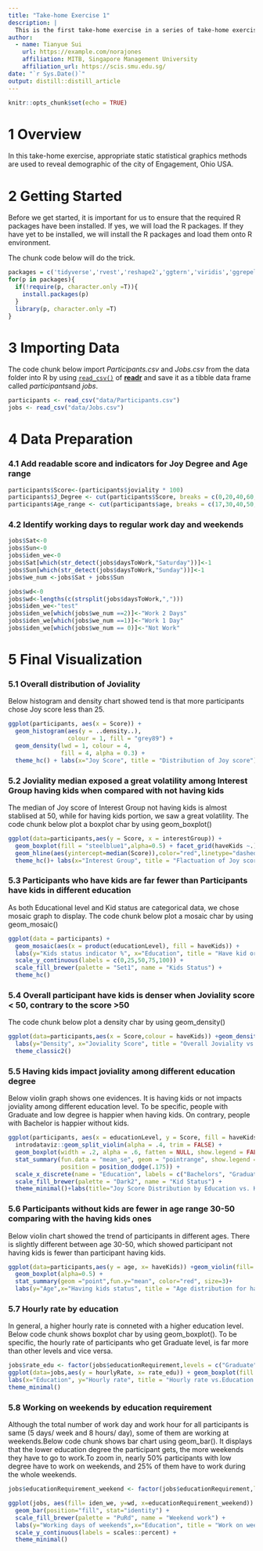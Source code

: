 ```yaml
---
title: "Take-home Exercise 1"
description: |
  This is the first take-home exercise in a series of take-home exercises for the Visual Analytics module.In this exercise, we will reveal the demographic of the city of Engagement.
author:
  - name: Tianyue Sui 
    url: https://example.com/norajones
    affiliation: MITB, Singapore Management University
    affiliation_url: https://scis.smu.edu.sg/
date: "`r Sys.Date()`"
output: distill::distill_article
---
```


```r
knitr::opts_chunk$set(echo = TRUE)
```

# 1 Overview

In this take-home exercise, appropriate static statistical graphics methods are used to reveal demographic of the city of Engagement, Ohio USA.

# 2 Getting Started

Before we get started, it is important for us to ensure that the required R packages have been installed. If yes, we will load the R packages. If they have yet to be installed, we will install the R packages and load them onto R environment.

The chunk code below will do the trick.

```r
packages = c('tidyverse','rvest','reshape2','ggtern','viridis','ggrepel','ggpubr','ggmosaic','stringr','lubridate','ggthemes','ggplot2')
for(p in packages){
  if(!require(p, character.only =T)){
    install.packages(p)
  }
  library(p, character.only =T)
}  
```

# 3 Importing Data

The code chunk below import *Participants.csv* and *Jobs.csv* from the data folder into R by using [`read_csv()`](https://readr.tidyverse.org/reference/read_delim.html) of [**readr**](https://readr.tidyverse.org/index.html) and save it as a tibble data frame called *participants*and *jobs*.

```r
participants <- read_csv("data/Participants.csv")
jobs <- read_csv("data/Jobs.csv")
```
# 4 Data Preparation 
### 4.1 Add readable score and indicators for Joy Degree and Age range

```r
participants$Score<-(participants$joviality * 100)
participants$J_Degree <- cut(participants$Score, breaks = c(0,20,40,60,80,100), labels = c("Strongly Sad","Sad","Neutral","Happy","Strongly Happy"))
participants$Age_range <- cut(participants$age, breaks = c(17,30,40,50,60),labels = c("18-30","30-40","40-50","50-60"))
```

### 4.2 Identify working days to regular work day and weekends

```r
jobs$Sat<-0
jobs$Sun<-0
jobs$iden_we<-0
jobs$Sat[which(str_detect(jobs$daysToWork,"Saturday"))]<-1
jobs$Sun[which(str_detect(jobs$daysToWork,"Sunday"))]<-1
jobs$we_num <-jobs$Sat + jobs$Sun

jobs$wd<-0
jobs$wd<-lengths(c(strsplit(jobs$daysToWork,",")))
jobs$iden_we<-"test"
jobs$iden_we[which(jobs$we_num ==2)]<-"Work 2 Days"
jobs$iden_we[which(jobs$we_num ==1)]<-"Work 1 Day"
jobs$iden_we[which(jobs$we_num == 0)]<-"Not Work"
```

# 5 Final Visualization

### 5.1 Overall distribution of Joviality 

Below histogram and density chart showed tend is that more participants chose Joy score less than 25.

```r
ggplot(participants, aes(x = Score)) + 
  geom_histogram(aes(y = ..density..),
                 colour = 1, fill = "grey89") +
  geom_density(lwd = 1, colour = 4,
               fill = 4, alpha = 0.3) +
  theme_hc() + labs(x="Joy Score", title = "Distribution of Joy score")
```

### 5.2 Joviality median exposed a great volatility among Interest Group having kids when compared with not having kids

The median of Joy score of Interest Group not having kids is almost stablised at 50, while for having kids portion, we saw a great volatility.
The code chunk below plot a boxplot char by using geom_boxplot()

```r
ggplot(data=participants,aes(y = Score, x = interestGroup)) +
  geom_boxplot(fill = "steelblue1",alpha=0.5) + facet_grid(haveKids ~.) +
  geom_hline(aes(yintercept=median(Score)),color="red",linetype="dashed",size = 1.2) +
  theme_hc()+ labs(x="Interest Group", title = "Flactuation of Joy score vs. Having kids condition")
```

### 5.3 Participants who have kids are far fewer than Participants have kids in different education

As both Educational level and Kid status are categorical data, we chose mosaic graph to display.
The code chunk below plot a mosaic char by using geom_mosaic()

```r
ggplot(data = participants) +
  geom_mosaic(aes(x = product(educationLevel), fill = haveKids)) +   
  labs(y="Kids status indicator %", x="Education", title = "Have kid or not vs.Education Level") +
  scale_y_continuous(labels = c(0,25,50,75,100)) +
  scale_fill_brewer(palette = "Set1", name = "Kids Status") +
  theme_hc()
```

### 5.4 Overall participant have kids is denser when Joviality score < 50, contrary to the score >50

The code chunk below plot a density char by using geom_density()

```r
ggplot(data=participants,aes(x = Score,colour = haveKids)) +geom_density(lwd=0.8) +
  labs(y="Density", x="Joviality Score", title = "Overall Joviality vs.Have Kids or Not") +
  theme_classic2()
```

### 5.5 Having kids impact joviality among different education degree

Below violin graph shows one evidences. It is having kids or not impacts joviality among different education level. To be specific, people with Graduate and low degree is happier when having kids. On contrary, people with Bachelor is happier without kids.

```r
ggplot(participants, aes(x = educationLevel, y = Score, fill = haveKids)) +
  introdataviz::geom_split_violin(alpha = .4, trim = FALSE) +
  geom_boxplot(width = .2, alpha = .6, fatten = NULL, show.legend = FALSE) +
  stat_summary(fun.data = "mean_se", geom = "pointrange", show.legend = F, 
               position = position_dodge(.175)) +
  scale_x_discrete(name = "Education", labels = c("Bachelors", "Graduate","HighSchoolOrCollege","Low")) +
  scale_fill_brewer(palette = "Dark2", name = "Kid Status") +
  theme_minimal()+labs(title="Joy Score Distribution by Education vs. Kids Status")
```

### 5.6 Participants without kids are fewer in age range 30-50 comparing with the having kids ones

Below violin chart showed the trend of participants in different ages. There is slightly different between age 30-50, which showed participant not having kids is fewer than participant having kids.

```r
ggplot(data=participants,aes(y = age, x= haveKids)) +geom_violin(fill= "wheat2") + 
  geom_boxplot(alpha=0.5) +
  stat_summary(geom ="point",fun.y="mean", color="red", size=3)+
  labs(y="Age",x="Having kids status", title = "Age distribution for having kids or not")
```

### 5.7 Hourly rate by education

In general, a higher hourly rate is conneted with a higher education level. Below code chunk shows boxplot char by using geom_boxplot(). To be specific, the hourly rate of participants who get Graduate level, is far more than other levels and vice versa.

```r
jobs$rate_edu <- factor(jobs$educationRequirement,levels = c("Graduate", "Bachelors","HighSchoolOrCollege","Low"))
ggplot(data=jobs,aes(y = hourlyRate, x= rate_edu)) + geom_boxplot(fill = "royalblue2",alpha= 0.5)+
labs(x="Education", y="Hourly rate", title = "Hourly rate vs.Education Level") +
theme_minimal()
```

### 5.8 Working on weekends by education requirement

Although the total number of work day and work hour for all participants is same (5 days/ week and 8 hours/ day), some of them are working at weekends.Below code chunk shows bar chart using geom_bar(). It displays that the lower education degree the participant gets, the more weekends they have to go to work.To zoom in, nearly 50% participants with low degree have to work on weekends, and 25% of them have to work during the whole weekends.

```r
jobs$educationRequirement_weekend <- factor(jobs$educationRequirement,levels = c("Low", "HighSchoolOrCollege","Bachelors","Graduate" ))
```

```r
ggplot(jobs, aes(fill= iden_we, y=wd, x=educationRequirement_weekend)) + 
  geom_bar(position="fill", stat="identity") +
  scale_fill_brewer(palette = "PuRd", name = "Weekend work") +
  labs(y="Working days of weekends",x="Education", title = "Work on weekend vs.Education Level") +
  scale_y_continuous(labels = scales::percent) +
  theme_minimal()
```




